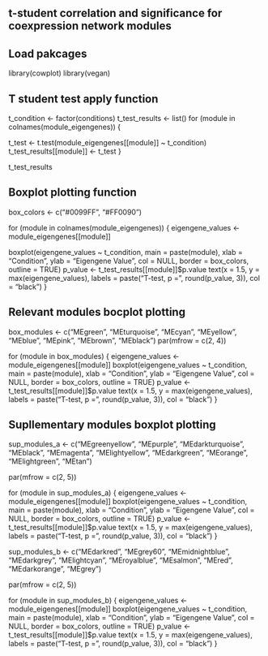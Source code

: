 ## t-student correlation and significance for coexpression network modules

## Load pakcages
library(cowplot)
library(vegan)

## T student test apply function
t_condition <- factor(conditions)
t_test_results <- list()
for (module in colnames(module_eigengenes)) {
 
  t_test <- t.test(module_eigengenes[[module]] ~ t_condition)
    t_test_results[[module]] <- t_test
}

t_test_results

## Boxplot plotting function
box_colors <- c("#0099FF", "#FF0090")

for (module in colnames(module_eigengenes)) {
  eigengene_values <- module_eigengenes[[module]]
  
  boxplot(eigengene_values ~ t_condition,
          main = paste(module),
          xlab = "Condition",
          ylab = "Eigengene Value",
          col = NULL,
          border = box_colors,
          outline = TRUE)
  p_value <- t_test_results[[module]]$p.value
  text(x = 1.5, y = max(eigengene_values), 
       labels = paste("T-test, p =", round(p_value, 3)), 
       col = "black")
}

## Relevant modules bocplot plotting
box_modules <- c("MEgreen", "MEturquoise", "MEcyan", "MEyellow", "MEblue", "MEpink", "MEbrown", "MEblack")
par(mfrow = c(2, 4))

for (module in box_modules) {
  eigengene_values <- module_eigengenes[[module]]
  boxplot(eigengene_values ~ t_condition,
          main = paste(module),
          xlab = "Condition",
          ylab = "Eigengene Value",
          col = NULL,
          border = box_colors,
          outline = TRUE)
  p_value <- t_test_results[[module]]$p.value
  text(x = 1.5, y = max(eigengene_values), 
       labels = paste("T-test, p =", round(p_value, 3)), 
       col = "black")
}

## Supllementary modules boxplot plotting
sup_modules_a <- c("MEgreenyellow", "MEpurple", "MEdarkturquoise", "MEblack", "MEmagenta", "MElightyellow", "MEdarkgreen", "MEorange", "MElightgreen", "MEtan")

par(mfrow = c(2, 5))

for (module in sup_modules_a) {
  eigengene_values <- module_eigengenes[[module]]
  boxplot(eigengene_values ~ t_condition,
          main = paste(module),
          xlab = "Condition",
          ylab = "Eigengene Value",
          col = NULL,
          border = box_colors,
          outline = TRUE)
  p_value <- t_test_results[[module]]$p.value
  text(x = 1.5, y = max(eigengene_values), 
       labels = paste("T-test, p =", round(p_value, 3)), 
       col = "black")
}

sup_modules_b <- c("MEdarkred", "MEgrey60", "MEmidnightblue", "MEdarkgrey", "MElightcyan", "MEroyalblue", "MEsalmon", "MEred", "MEdarkorange", "MEgrey")

par(mfrow = c(2, 5))

for (module in sup_modules_b) {
  eigengene_values <- module_eigengenes[[module]]
  boxplot(eigengene_values ~ t_condition,
          main = paste(module),
          xlab = "Condition",
          ylab = "Eigengene Value",
          col = NULL,
          border = box_colors,
          outline = TRUE)
  p_value <- t_test_results[[module]]$p.value
  text(x = 1.5, y = max(eigengene_values), 
       labels = paste("T-test, p =", round(p_value, 3)), 
       col = "black")
}





